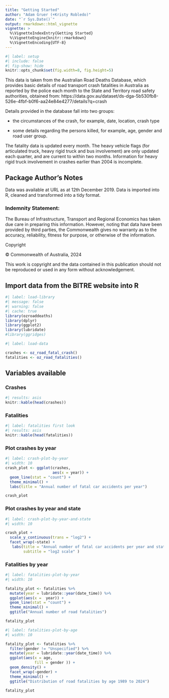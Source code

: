 ```yaml
---
title: "Getting Started"
author: "Adam Gruer (+Kristy Robledo)"
date: "`r Sys.Date()`"
output: rmarkdown::html_vignette
vignette: >
  %\VignetteIndexEntry{Getting Started}
  %\VignetteEngine{knitr::rmarkdown}
  %\VignetteEncoding{UTF-8}
---
```


```r
#| label: setup
#| include: false
#| fig-show: hide
knitr::opts_chunk$set(fig.width=8, fig.height=5) 
```


This data is taken from the Australian Road Deaths Database, which provides basic details of road transport crash fatalities in Australia as reported by the police each month to the State and Territory road safety authorities, obtained from: https://data.gov.au/dataset/ds-dga-5b530fb8-526e-4fbf-b0f6-aa24e84e4277/details?q=crash

Details provided in the database fall into two groups:

* the circumstances of the crash, for example, date, location, crash type

* some details regarding the persons killed, for example, age, gender and road user group.

The fatality data is updated every month. The heavy vehicle flags (for articulated truck, heavy rigid truck and bus involvement) are only updated each quarter, and are current to within two months. Information for heavy rigid truck involvement in crashes earlier than 2004 is incomplete.

## Package Author's Notes

Data was available at URL as at 12th December 2019. Data is imported into R, cleaned and transformed into a tidy format.

### Indemnity Statement:

The Bureau of Infrastructure, Transport and Regional Economics has taken due care in preparing this information. However, noting that data have been provided by third parties, the Commonwealth gives no warranty as to the accuracy, reliability, fitness for purpose, or otherwise of the information.

Copyright

© Commonwealth of Australia, 2024

This work is copyright and the data contained in this publication should not be reproduced or used in any form without acknowledgement.

## Import data from the BITRE website into R

```r
#| label: load-library
#| message: false
#| warning: false
#| cache: true
library(ozroaddeaths)
library(dplyr)
library(ggplot2)
library(lubridate)
#library(ggridges)
```

```r
#| label: load-data

crashes <- oz_road_fatal_crash() 
fatalities <- oz_road_fatalities()

```

## Variables available

### Crashes

```r
#| results: asis
knitr::kable(head(crashes))
```

### Fatalities

```r
#| label: fatalities first look
#| results: asis
knitr::kable(head(fatalities))
```

### Plot crashes by year

```r
#| label: crash-plot-by-year
#| width: 10
crash_plot <- ggplot(crashes,
                     aes(x = year)) +
  geom_line(stat = "count") +
  theme_minimal() +
  labs(title = "Annual number of fatal car accidents per year")

crash_plot

```


### Plot crashes by year and state

```r
#| label: crash-plot-by-year-and-state
#| width: 10

crash_plot +
  scale_y_continuous(trans = "log2") +
  facet_wrap(~state) +
   labs(title = "Annual number of fatal car accidents per year and state",
        subtitle = "log2 scale" )

```

### Fatalities by year

```r
#| label: fatalities-plot-by-year
#| width: 10

fatality_plot <- fatalities %>%
  mutate(year = lubridate::year(date_time)) %>%
  ggplot(aes(x =  year)) +
  geom_line(stat = "count") +
  theme_minimal() +
  ggtitle("Annual number of road fatalities")

fatality_plot

```

```r
#| label: fatalities-plot-by-age
#| width: 10

fatality_plot <- fatalities %>%
  filter(gender != "Unspecified") %>%
  mutate(year = lubridate::year(date_time)) %>%
  ggplot(aes(x = age, 
             fill = gender )) +
  geom_density() +
  facet_wrap(~gender) +
  theme_minimal() +
  ggtitle("Distribution of road fatalities by age 1989 to 2024")

fatality_plot

```




